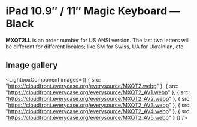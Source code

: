 
# iPad 10.9″ / 11″ Magic Keyboard — Black

<Callout type='info' emoji='👉🏻'>**MXQT2LL** is an order number for US ANSI version. The last two letters will be different for different locales; like SM for Swiss, UA for Ukrainian, etc.</Callout>

## Image gallery

<LightboxComponent
    images={[
      {
        src: "https://cloudfront.everycase.org/everysource/MXQT2.webp"
      },
      {
        src: "https://cloudfront.everycase.org/everysource/MXQT2_AV1.webp"
      },
      {
        src: "https://cloudfront.everycase.org/everysource/MXQT2_AV2.webp"
      },
      {
        src: "https://cloudfront.everycase.org/everysource/MXQT2_AV3.webp"
      },
      {
        src: "https://cloudfront.everycase.org/everysource/MXQT2_AV4.webp"
      },
      {
        src: "https://cloudfront.everycase.org/everysource/MXQT2_AV5.webp"
      }
    ]}
  />

